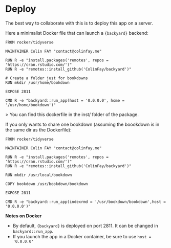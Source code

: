 # Deploy

The best way to collaborate with this is to deploy this app on a server. 

Here a minimalist Docker file that can launch a `{backyard}` backend:

```
FROM rocker/tidyverse

MAINTAINER Colin FAY "contact@colinfay.me"

RUN R -e "install.packages('remotes', repos = 'https://cran.rstudio.com/')"
RUN R -e "remotes::install_github('ColinFay/backyard')"

# Create a folder just for bookdowns
RUN mkdir /usr/home/bookdown

EXPOSE 2811

CMD R -e "backyard::run_app(host = '0.0.0.0', home = '/usr/home/bookdown')"

```

&gt; You can find this dockerfile in the inst/ folder of the package.

If you only wants to share one bookdown (assuming the boookdown is in the same dir as the Dockerfile):

```
FROM rocker/tidyverse

MAINTAINER Colin FAY "contact@colinfay.me"

RUN R -e "install.packages('remotes', repos = 'https://cran.rstudio.com/')"
RUN R -e "remotes::install_github('ColinFay/backyard')"

RUN mkdir /usr/local/bookdown

COPY bookdown /usr/bookdown/bookdown

EXPOSE 2811

CMD R -e "backyard::run_app(indexrmd = '/usr/bookdown/bookdown',host = '0.0.0.0')"

```

**Notes on Docker** 

+ By default, `{backyard}` is deployed on port 2811. It can be changed in `backyard::run_app`.
+ If you launch the app in a Docker container, be sure to use `host = '0.0.0.0'`
